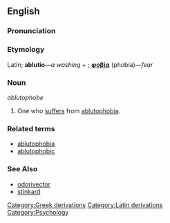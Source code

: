 ==English==

===Pronunciation===
{{substub}}

===Etymology===
Latin; '''ablutio'''&mdash;''a washing'' + {{Gr.}}; '''[[φοβία]]''' (phobia)&mdash;''fear''

===Noun===
''ablutophobe''

# One who [[suffer|suffers]] from [[ablutophobia]].

===Related terms===
* [[ablutophobia]]
* [[ablutophobic]]

===See Also===
* [[odorivector]]
* [[stinkard]]

[[Category:Greek derivations]]
[[Category:Latin derivations]]
[[Category:Psychology]]